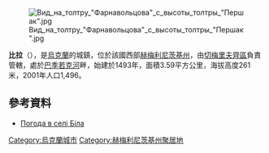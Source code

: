 {{coord|48|54|28|N|26|28|40|E|scale:100000|display=title}}

[[Image:Вид_на_толтру_"Фарнавольцова"_с_высоты_толтры_"Першак".jpg|right]]

'''比拉'''（{{lang-uk|Біла}}），是[[烏克蘭|烏克蘭]]的城鎮，位於該國西部[[赫梅利尼茨基州|赫梅利尼茨基州]]，由[[切梅里夫齊區|切梅里夫齊區]]負責管轄，處於[[巴季若克河_(斯莫特里奇河支流)|巴季若克河]]畔，始建於1493年，面積3.59平方公里，海拔高度261米，2001年人口1,496。

==參考資料==
* [http://weather.in.ua/ua/hmel'nickaja/1190 Погода в селі Біла] {{Wayback|url=http://weather.in.ua/ua/hmel%27nickaja/1190 |date=20160305105524 }}

{{Ukraine-geo-stub}}
[[Category:烏克蘭城市|Category:烏克蘭城市]]
[[Category:赫梅利尼茨基州聚居地|Category:赫梅利尼茨基州聚居地]]
